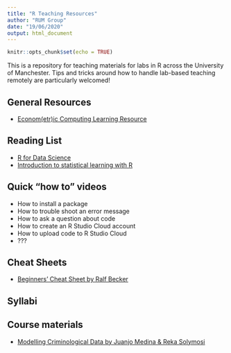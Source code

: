 ```yaml
---
title: "R Teaching Resources"
author: "RUM Group"
date: "19/06/2020"
output: html_document
---
```


```r
knitr::opts_chunk$set(echo = TRUE)
```

This is a repository for teaching materials for labs in R across the University of Manchester. Tips and tricks around how to handle lab-based teaching remotely are particularly welcomed!


## General Resources

- [Econom(etr)ic Computing Learning Resource](https://datasquad.github.io/ECLR/)

## Reading List

- [R for Data Science]()
- [Introduction to statistical learning with R](http://faculty.marshall.usc.edu/gareth-james/ISL/)


## Quick "how to" videos

- How to install a package
- How to trouble shoot an error message
- How to ask a question about code
- How to create an R Studio Cloud account
- How to upload code to R Studio Cloud
- ???


## Cheat Sheets

- [Beginners' Cheat Sheet by Ralf Becker]()


## Syllabi




## Course materials

- [Modelling Criminological Data by Juanjo Medina & Reka Solymosi](https://jjmedinaariza.github.io/modelling_book/)




